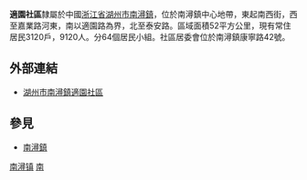 {{notability unreferenced|time=2010-07-24T13:29:44+00:00}}
'''適園社區'''隸屬於中國[[浙江省|浙江省]][[湖州市|湖州市]][[南潯鎮|南潯鎮]]，位於南潯鎮中心地帶，東起南西街，西至嘉業路河東，南以適園路為界，北至泰安路。區域面積52平方公里，現有常住居民3120戶，9120人。分64個居民小組。社區居委會位於南潯鎮康寧路42號。

==外部連結==
*[http://www.nxsysq.cn/index.asp 湖州市南潯鎮適園社區]{{dead link|date=2018年4月 |bot=InternetArchiveBot |fix-attempted=yes }}

==參見==
*[[南潯鎮|南潯鎮]]

[[Category:南潯區|南潯镇]]
[[Category:湖州市社區|南]]